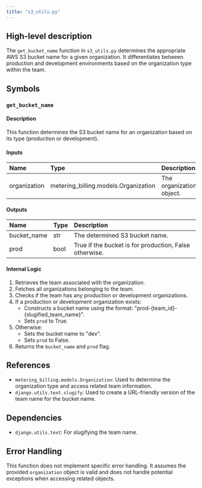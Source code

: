 ```yaml
---
title: "s3_utils.py"
---
```


## High-level description
The `get_bucket_name` function in `s3_utils.py` determines the appropriate AWS S3 bucket name for a given organization. It differentiates between production and development environments based on the organization type within the team.

## Symbols

### `get_bucket_name`
#### Description
This function determines the S3 bucket name for an organization based on its type (production or development).

#### Inputs
| Name | Type | Description |
|:-----|:-----|:------------|
| organization | metering_billing.models.Organization | The organization object. |

#### Outputs
| Name | Type | Description |
|:-----|:-----|:------------|
| bucket_name | str | The determined S3 bucket name. |
| prod | bool | True if the bucket is for production, False otherwise. |

#### Internal Logic
1. Retrieves the team associated with the organization.
2. Fetches all organizations belonging to the team.
3. Checks if the team has any production or development organizations.
4. If a production or development organization exists:
    - Constructs a bucket name using the format: "prod-{team_id}-{slugified_team_name}".
    - Sets `prod` to True.
5. Otherwise:
    - Sets the bucket name to "dev".
    - Sets `prod` to False.
6. Returns the `bucket_name` and `prod` flag.

## References
- `metering_billing.models.Organization`: Used to determine the organization type and access related team information.
- `django.utils.text.slugify`: Used to create a URL-friendly version of the team name for the bucket name.

## Dependencies
- `django.utils.text`: For slugifying the team name.

## Error Handling
This function does not implement specific error handling. It assumes the provided `organization` object is valid and does not handle potential exceptions when accessing related objects.
